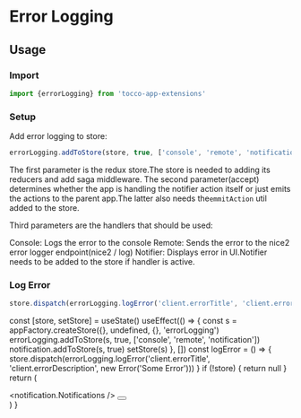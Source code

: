 

<Meta title="App-Extensions/Error Logging" />

# Error Logging

## Usage

### Import

```javascript
import {errorLogging} from 'tocco-app-extensions'
```

### Setup

Add error logging to store:

```javascript
errorLogging.addToStore(store, true, ['console', 'remote', 'notification'])
```

The first parameter is the redux store.The store is needed to adding its reducers and add saga middleware. The second parameter(accept) determines whether the app is handling the notifier action itself or just emits the actions to the parent app.The latter also needs the`emmitAction` util added to the store.

Third parameters are the handlers that should be used:

Console: Logs the error to the console Remote: Sends the error to the nice2 error logger endpoint(nice2 / log) Notifier: Displays error in UI.Notifier needs to be added to the store if handler is active.

### Log Error

```javascript
store.dispatch(errorLogging.logError('client.errorTitle', 'client.errorDescription', new Error('Some Error')))
```

  const [store, setStore] = useState()
  useEffect(() => {
    const s = appFactory.createStore({}, undefined, {}, 'errorLogging')
    errorLogging.addToStore(s, true, ['console', 'remote', 'notification'])
    notification.addToStore(s, true)
    setStore(s)
  }, [])
  const logError = () => {
    store.dispatch(errorLogging.logError('client.errorTitle', 'client.errorDescription', new Error('Some Error')))
  }
  if (!store) {
    return null
  }
  return (
    <Provider store={store}>
      <div>
        <notification.Notifications />
        <Button label="Log Error" look="raised" onClick={logError} />
      </div>
    </Provider>
  )
}

<Canvas>
  <Story name="Basic">
    <ErrorLogStory />
  </Story>
</Canvas>
